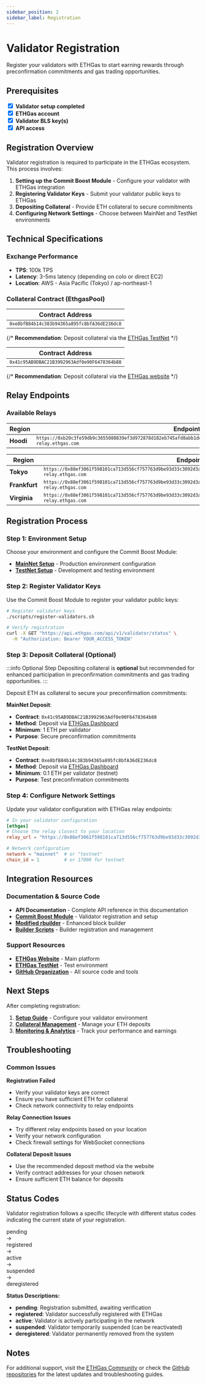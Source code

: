 ```yaml
---
sidebar_position: 2
sidebar_label: Registration
---
```


# Validator Registration

Register your validators with ETHGas to start earning rewards through preconfirmation commitments and gas trading opportunities.

## Prerequisites

<div className="prerequisite-item">
  <input type="checkbox" checked readOnly />
  <span><strong>Validator setup completed</strong></span>
</div>

<div className="prerequisite-item">
  <input type="checkbox" checked readOnly />
  <span><strong>ETHGas account</strong></span>
</div>

<div className="prerequisite-item">
  <input type="checkbox" checked readOnly />
  <span><strong>Validator BLS key(s)</strong></span>
</div>

<div className="prerequisite-item">
  <input type="checkbox" checked readOnly />
  <span><strong>API access</strong></span>
</div>

## Registration Overview

Validator registration is required to participate in the ETHGas ecosystem. This process involves:

1. **Setting up the Commit Boost Module** - Configure your validator with ETHGas integration
2. **Registering Validator Keys** - Submit your validator public keys to ETHGas
3. **Depositing Collateral** - Provide ETH collateral to secure commitments
4. **Configuring Network Settings** - Choose between MainNet and TestNet environments

## Technical Specifications

### Exchange Performance
- **TPS**: 100k TPS
- **Latency**: 3-5ms latency (depending on colo or direct EC2)
- **Location**: AWS - Asia Pacific (Tokyo) / ap-northeast-1

### Collateral Contract (EthgasPool)


<Tabs>
<TabItem value="testnet" label="TestNet" default>

| Contract Address |
|------------------|
| <code className="contract-address">`0xe8bfB84b14c383b94365a895fc8bfA36dE236dc8`</code> |

{/* **Recommendation**: Deposit collateral via the [ETHGas TestNet](https://testnet.ethgas.com) */}

</TabItem>
<TabItem value="mainnet" label="MainNet">

| Contract Address |
|------------------|
| <code className="contract-address">`0x41c95AB9DBAC21B3992963Adf0e90F6478364b88`</code> |

{/* **Recommendation**: Deposit collateral via the [ETHGas website](https://ethgas.com) */}

</TabItem>
</Tabs>

## Relay Endpoints

### Available Relays

<Tabs>
<TabItem value="testnet-relays" label="TestNet " default>

| Region | Endpoint |
|--------|----------|
| **Hoodi** | <code className="relay-endpoint">`https://0xb20c3fe59db9c3655088839ef3d972878d182eb745afd8abb1dd2abf6c14f93cd5934ed4446a5fe1ba039e2bc0cf1011@hoodi-relay.ethgas.com`</code> |

</TabItem>
<TabItem value="mainnet-relays" label="MainNet">

| Region | Endpoint |
|--------|----------|
| **Tokyo** | <code className="relay-endpoint">`https://0x88ef3061f598101ca713d556cf757763d9be93d33c3092d3ab6334a36855b6b4a4020528dd533a62d25ea6648251e62e@ap-relay.ethgas.com`</code> |
| **Frankfurt** | <code className="relay-endpoint">`https://0x88ef3061f598101ca713d556cf757763d9be93d33c3092d3ab6334a36855b6b4a4020528dd533a62d25ea6648251e62e@eu-relay.ethgas.com`</code> |
| **Virginia** | <code className="relay-endpoint">`https://0x88ef3061f598101ca713d556cf757763d9be93d33c3092d3ab6334a36855b6b4a4020528dd533a62d25ea6648251e62e@us-relay.ethgas.com`</code> |

</TabItem>
</Tabs>

## Registration Process

### Step 1: Environment Setup

Choose your environment and configure the Commit Boost Module:

- **[MainNet Setup](/docs/validators/setup)** - Production environment configuration
- **[TestNet Setup](/docs/validators/setup)** - Development and testing environment

### Step 2: Register Validator Keys

Use the Commit Boost Module to register your validator public keys:

```bash
# Register validator keys
./scripts/register-validators.sh

# Verify registration
curl -X GET "https://api.ethgas.com/api/v1/validator/status" \
  -H "Authorization: Bearer YOUR_ACCESS_TOKEN"
```

### Step 3: Deposit Collateral (Optional)

:::info Optional Step
Depositing collateral is **optional** but recommended for enhanced participation in preconfirmation commitments and gas trading opportunities.
:::

Deposit ETH as collateral to secure your preconfirmation commitments:

<Tabs>
<TabItem value="mainnet-deposit" label="MainNet" default>

**MainNet Deposit**:
- **Contract**: `0x41c95AB9DBAC21B3992963Adf0e90F6478364b88`
- **Method**: Deposit via [ETHGas Dashboard](https://app.ethgas.com/my-portfolio/accounts)
- **Minimum**: 1 ETH per validator
- **Purpose**: Secure preconfirmation commitments

</TabItem>
<TabItem value="testnet-deposit" label="TestNet">

**TestNet Deposit**:
- **Contract**: `0xe8bfB84b14c383b94365a895fc8bfA36dE236dc8`
- **Method**: Deposit via [ETHGas Dashboard](https://app.ethgas.com/my-portfolio/accounts)
- **Minimum**: 0.1 ETH per validator (testnet)
- **Purpose**: Test preconfirmation commitments

</TabItem>
</Tabs>

### Step 4: Configure Network Settings

Update your validator configuration with ETHGas relay endpoints:

```toml
# In your validator configuration
[ethgas]
# Choose the relay closest to your location
relay_url = "https://0x88ef3061f598101ca713d556cf757763d9be93d33c3092d3ab6334a36855b6b4a4020528dd533a62d25ea6648251e62e@ap-relay.ethgas.com"

# Network configuration
network = "mainnet"  # or "testnet"
chain_id = 1         # or 17000 for testnet
```

## Integration Resources

### Documentation & Source Code

- **API Documentation** - Complete API reference in this documentation
- **[Commit Boost Module](https://github.com/ethgas-developer/ethgas-preconf-commit-boost-module)** - Validator registration and setup
- **[Modified rbuilder](https://github.com/ethgas-developer/preconf-builder)** - Enhanced block builder
- **[Builder Scripts](https://github.com/ethgas-developer/ethgas-builder-scripts)** - Builder registration and management

### Support Resources

- **[ETHGas Website](https://ethgas.com)** - Main platform
- **[ETHGas TestNet](https://testnet.ethgas.com)** - Test environment
- **[GitHub Organization](https://github.com/ethgas-developer)** - All source code and tools

## Next Steps

After completing registration:

1. **[Setup Guide](/docs/validators/setup)** - Configure your validator environment
2. **[Collateral Management](/docs/validators/deposits)** - Manage your ETH deposits
3. **[Monitoring & Analytics](/docs/validators/monitoring)** - Track your performance and earnings

## Troubleshooting

### Common Issues

**Registration Failed**
- Verify your validator keys are correct
- Ensure you have sufficient ETH for collateral
- Check network connectivity to relay endpoints

**Relay Connection Issues**
- Try different relay endpoints based on your location
- Verify your network configuration
- Check firewall settings for WebSocket connections

**Collateral Deposit Issues**
- Use the recommended deposit method via the website
- Verify contract addresses for your chosen network
- Ensure sufficient ETH balance for deposits

## Status Codes

Validator registration follows a specific lifecycle with different status codes indicating the current state of your registration.

<div className="status-flow-container">
  <div className="status-item status-pending">pending</div>
  <div className="status-arrow">→</div>
  <div className="status-item status-registered">registered</div>
  <div className="status-arrow">→</div>
  <div className="status-item status-active">active</div>
  <div className="status-arrow">→</div>
  <div className="status-item status-suspended">suspended</div>
  <div className="status-arrow">→</div>
  <div className="status-item status-deregistered">deregistered</div>
</div>

**Status Descriptions:**
- **pending**: Registration submitted, awaiting verification
- **registered**: Validator successfully registered with ETHGas
- **active**: Validator is actively participating in the network
- **suspended**: Validator temporarily suspended (can be reactivated)
- **deregistered**: Validator permanently removed from the system

## Notes

For additional support, visit the [ETHGas Community](https://discord.gg/ethgas) or check the [GitHub repositories](https://github.com/ethgas-developer) for the latest updates and troubleshooting guides. 
